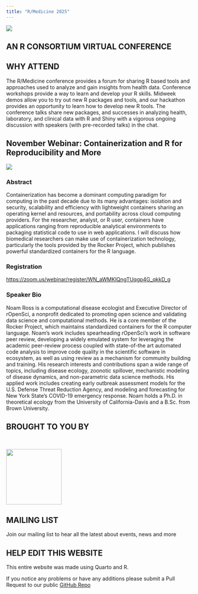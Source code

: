 ```yaml
---
title: "R/Medicine 2025"
---
```


![](images/Main.png)

::: r-stack
## **AN R CONSORTIUM VIRTUAL CONFERENCE**
:::

## WHY ATTEND

The R/Medicine conference provides a forum for sharing R based tools and approaches used to analyze and gain insights from health data. Conference workshops provide a way to learn and develop your R skills. Midweek demos allow you to try out new R packages and tools, and our hackathon provides an opportunity to learn how to develop new R tools. The conference talks share new packages, and successes in analyzing health, laboratory, and clinical data with R and Shiny with a vigorous ongoing discussion with speakers (with pre-recorded talks) in the chat.

## November Webinar: Containerization and R for Reproducibility and More

![](images/containerization-and-r-webinar-main-image.png)

### Abstract

Containerization has become a dominant computing paradigm for computing in the past decade due to its many advantages: isolation and security, scalability and efficiency with lightweight containers sharing an operating kernel and resources, and portability across cloud computing providers. For the researcher, analyst, or R user, containers have applications ranging from reproducible analytical environments to packaging statistical code to use in web applications. I will discuss how biomedical researchers can make use of containerization technology, particularly the tools provided by the Rocker Project, which publishes powerful standardized containers for the R language.

### Registration

[https://zoom.us/webinar/register/WN_aWMKlQngTUqgp4G_qkkD_g](https://zoom.us/webinar/register/WN_aWMKlQngTUqgp4G_qkkD_g)

### Speaker Bio

Noam Ross is a computational disease ecologist and Executive Director of rOpenSci, a nonprofit dedicated to promoting open science and validating data science and computational methods. He is a core member of the Rocker Project, which maintains standardized containers for the R computer language. Noam’s work includes spearheading rOpenSci’s work in software peer review, developing a widely emulated system for leveraging the academic peer-review process coupled with state-of-the art automated code analysis to improve code quality in the scientific software in ecosystem, as well as using review as a mechanism for community building and training. His research interests and contributions span a wide range of topics, including disease ecology, zoonotic spillover, mechanistic modeling of disease dynamics, and non-parametric data science methods. His applied work includes creating early outbreak assessment models for the U.S. Defense Threat Reduction Agency, and modeling and forecasting for New York State’s COVID-19 emergency response. Noam holds a Ph.D. in theoretical ecology from the University of California-Davis and a B.Sc. from Brown University.

## BROUGHT TO YOU BY

<br>

[![](images/R-con.png){fig-alt="R Consortium" fig-align="center" height="150"}](https://www.r-consortium.org/)

## MAILING LIST

Join our mailing list to hear all the latest about events, news and more

```{=html}
<!--[if lte IE 8]>
<script charset="utf-8" type="text/javascript" src="//js.hsforms.net/forms/v2-legacy.js"></script>
<![endif]-->
```
```{=html}
<script charset="utf-8" type="text/javascript" src="//js.hsforms.net/forms/v2.js"></script>
```
```{=html}
<script>
  hbspt.forms.create({
    region: "na1",
    portalId: "8112310",
    formId: "b41bf142-22db-4911-893a-52b856c8288f",
    sfdcCampaignId: "7012M000001nUWFQA2"
});
</script>
```
## HELP EDIT THIS WEBSITE

This entire website was made using Quarto and R.

If you notice any problems or have any additions please submit a Pull Request to our public [GitHub Repo](https://github.com/RConsortium/RMedicine_website/)
